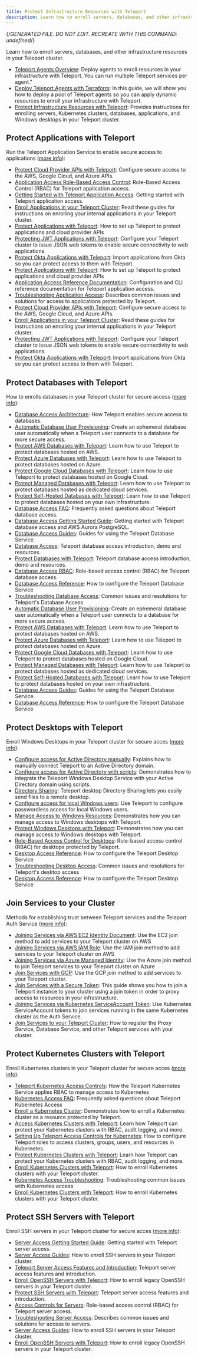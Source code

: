 ```yaml
---
title: Protect Infrastructure Resources with Teleport
description: Learn how to enroll servers, databases, and other infrastructure resources in your Teleport cluster.
---
```


{/*GENERATED FILE. DO NOT EDIT. RECREATE WITH THIS COMMAND:
undefined*/}

Learn how to enroll servers, databases, and other infrastructure resources in your Teleport cluster.

- [Teleport Agents Overview](agents.mdx): Deploy agents to enroll resources in your infrastructure with Teleport. You can run multiple Teleport services per agent."
- [Deploy Teleport Agents with Terraform](deploy-agents-terraform.mdx): In this guide, we will show you how to deploy a pool of Teleport agents so you can apply dynamic resources to enroll your infrastructure with Teleport.
- [Protect Infrastructure Resources with Teleport](overview.mdx): Provides instructions for enrolling servers, Kubernetes clusters, databases, applications, and Windows desktops in your Teleport cluster.

## Protect Applications with Teleport

Run the Teleport Application Service to enable secure access to applications ([more info](application-access.mdx)):

- [Protect Cloud Provider APIs with Teleport](application-access/cloud-apis.mdx): Configure secure access to the AWS, Google Cloud, and Azure APIs.
- [Application Access Role-Based Access Control](application-access/controls.mdx): Role-Based Access Control (RBAC) for Teleport application access.
- [Getting Started with Teleport Application Access](application-access/getting-started.mdx): Getting started with Teleport application access.
- [Enroll Applications in your Teleport Cluster](application-access/guides.mdx): Read these guides for instructions on enrolling your internal applications in your Teleport cluster.
- [Protect Applications with Teleport](application-access/introduction.mdx): How to set up Teleport to protect applications and cloud provider APIs
- [Protecting JWT Applications with Teleport](application-access/jwt.mdx): Configure your Teleport cluster to issue JSON web tokens to enable secure connectivity to web applications.
- [Protect Okta Applications with Teleport](application-access/okta.mdx): Import applications from Okta so you can protect access to them with Teleport.
- [Protect Applications with Teleport](application-access/overview.mdx): How to set up Teleport to protect applications and cloud provider APIs
- [Application Access Reference Documentation](application-access/reference.mdx): Configuration and CLI reference documentation for Teleport application access.
- [Troubleshooting Application Access](application-access/troubleshooting-apps.mdx): Describes common issues and solutions for access to applications protected by Teleport.
- [Protect Cloud Provider APIs with Teleport](application-access/cloud-apis.mdx): Configure secure access to the AWS, Google Cloud, and Azure APIs.
- [Enroll Applications in your Teleport Cluster](application-access/guides.mdx): Read these guides for instructions on enrolling your internal applications in your Teleport cluster.
- [Protecting JWT Applications with Teleport](application-access/jwt.mdx): Configure your Teleport cluster to issue JSON web tokens to enable secure connectivity to web applications.
- [Protect Okta Applications with Teleport](application-access/okta.mdx): Import applications from Okta so you can protect access to them with Teleport.

## Protect Databases with Teleport

How to enrolls databases in your Teleport cluster for secure access ([more info](database-access.mdx)):

- [Database Access Architecture](database-access/architecture.mdx): How Teleport enables secure access to databases.
- [Automatic Database User Provisioning](database-access/auto-user-provisioning.mdx): Create an ephemeral database user automatically when a Teleport user connects to a database for more secure access.
- [Protect AWS Databases with Teleport](database-access/enroll-aws-databases.mdx): Learn how to use Teleport to protect databases hosted on AWS.
- [Protect Azure Databases with Teleport](database-access/enroll-azure-databases.mdx): Learn how to use Teleport to protect databases hosted on Azure.
- [Protect Google Cloud Databases with Teleport](database-access/enroll-google-cloud-databases.mdx): Learn how to use Teleport to protect databases hosted on Google Cloud.
- [Protect Managed Databases with Teleport](database-access/enroll-managed-databases.mdx): Learn how to use Teleport to protect databases hosted as dedicated cloud services.
- [Protect Self-Hosted Databases with Teleport](database-access/enroll-self-hosted-databases.mdx): Learn how to use Teleport to protect databases hosted on your own infrastructure.
- [Database Access FAQ](database-access/faq.mdx): Frequently asked questions about Teleport database access.
- [Database Access Getting Started Guide](database-access/getting-started.mdx): Getting started with Teleport database access and AWS Aurora PostgreSQL.
- [Database Access Guides](database-access/guides.mdx): Guides for using the Teleport Database Service.
- [Database Access](database-access/introduction.mdx): Teleport database access introduction, demo and resources.
- [Protect Databases with Teleport](database-access/overview.mdx): Teleport database access introduction, demo and resources.
- [Database Access RBAC](database-access/rbac.mdx): Role-based access control (RBAC) for Teleport database access.
- [Database Access Reference](database-access/reference.mdx): How to configure the Teleport Database Service
- [Troubleshooting Database Access](database-access/troubleshooting.mdx): Common issues and resolutions for Teleport's Database Access
- [Automatic Database User Provisioning](database-access/auto-user-provisioning.mdx): Create an ephemeral database user automatically when a Teleport user connects to a database for more secure access.
- [Protect AWS Databases with Teleport](database-access/enroll-aws-databases.mdx): Learn how to use Teleport to protect databases hosted on AWS.
- [Protect Azure Databases with Teleport](database-access/enroll-azure-databases.mdx): Learn how to use Teleport to protect databases hosted on Azure.
- [Protect Google Cloud Databases with Teleport](database-access/enroll-google-cloud-databases.mdx): Learn how to use Teleport to protect databases hosted on Google Cloud.
- [Protect Managed Databases with Teleport](database-access/enroll-managed-databases.mdx): Learn how to use Teleport to protect databases hosted as dedicated cloud services.
- [Protect Self-Hosted Databases with Teleport](database-access/enroll-self-hosted-databases.mdx): Learn how to use Teleport to protect databases hosted on your own infrastructure.
- [Database Access Guides](database-access/guides.mdx): Guides for using the Teleport Database Service.
- [Database Access Reference](database-access/reference.mdx): How to configure the Teleport Database Service

## Protect Desktops with Teleport

Enroll Windows Desktops in your Teleport cluster for secure acces ([more info](desktop-access.mdx)):

- [Configure access for Active Directory manually](desktop-access/active-directory-manual.mdx): Explains how to manually connect Teleport to an Active Directory domain.
- [Configure access for Active Directory with scripts](desktop-access/active-directory.mdx): Demonstrates how to integrate the Teleport Windows Desktop Service with your Active Directory domain using scripts.
- [Directory Sharing](desktop-access/directory-sharing.mdx): Teleport desktop Directory Sharing lets you easily send files to a remote desktop.
- [Configure access for local Windows users](desktop-access/getting-started.mdx): Use Teleport to configure passwordless access for local Windows users.
- [Manage Access to Windows Resources](desktop-access/introduction.mdx): Demonstrates how you can manage access to Windows desktops with Teleport.
- [Protect Windows Desktops with Teleport](desktop-access/overview.mdx): Demonstrates how you can manage access to Windows desktops with Teleport.
- [Role-Based Access Control for Desktops](desktop-access/rbac.mdx): Role-based access control (RBAC) for desktops protected by Teleport.
- [Desktop Access Reference](desktop-access/reference.mdx): How to configure the Teleport Desktop Service
- [Troubleshooting Desktop Access](desktop-access/troubleshooting.mdx): Common issues and resolutions for Teleport's desktop access
- [Desktop Access Reference](desktop-access/reference.mdx): How to configure the Teleport Desktop Service

## Join Services to your Cluster

Methods for establishing trust between Teleport services and the Teleport Auth Service ([more info](join-services-to-your-cluster.mdx)):

- [Joining Services via AWS EC2 Identity Document](join-services-to-your-cluster/aws-ec2.mdx): Use the EC2 join method to add services to your Teleport cluster on AWS
- [Joining Services via AWS IAM Role](join-services-to-your-cluster/aws-iam.mdx): Use the IAM join method to add services to your Teleport cluster on AWS
- [Joining Services via Azure Managed Identity](join-services-to-your-cluster/azure.mdx): Use the Azure join method to join Teleport services to your Teleport cluster on Azure
- [Join Services with GCP](join-services-to-your-cluster/gcp.mdx): Use the GCP join method to add services to your Teleport cluster.
- [Join Services with a Secure Token](join-services-to-your-cluster/join-token.mdx): This guide shows you how to join a Teleport instance to your cluster using a join token in order to proxy access to resources in your infrastructure.
- [Joining Services via Kubernetes ServiceAccount Token](join-services-to-your-cluster/kubernetes.mdx): Use Kubernetes ServiceAccount tokens to join services running in the same Kubernetes cluster as the Auth Service.
- [Join Services to your Teleport Cluster](join-services-to-your-cluster/overview.mdx): How to register the Proxy Service, Database Service, and other Teleport services with your cluster.

## Protect Kubernetes Clusters with Teleport

Enroll Kubernetes clusters in your Teleport cluster for secure acces ([more info](kubernetes-access.mdx)):

- [Teleport Kubernetes Access Controls](kubernetes-access/controls.mdx): How the Teleport Kubernetes Service applies RBAC to manage access to Kubernetes
- [Kubernetes Access FAQ](kubernetes-access/faq.mdx): Frequently asked questions about Teleport Kubernetes Access
- [Enroll a Kubernetes Cluster](kubernetes-access/getting-started.mdx): Demonstrates how to enroll a Kubernetes cluster as a resource protected by Teleport.
- [Access Kubernetes Clusters with Teleport](kubernetes-access/introduction.mdx): Learn how Teleport can protect your Kubernetes clusters with RBAC, audit logging, and more.
- [Setting Up Teleport Access Controls for Kubernetes](kubernetes-access/manage-access.mdx): How to configure Teleport roles to access clusters, groups, users, and resources in Kubernetes.
- [Protect Kubernetes Clusters with Teleport](kubernetes-access/overview.mdx): Learn how Teleport can protect your Kubernetes clusters with RBAC, audit logging, and more.
- [Enroll Kubernetes Clusters with Teleport](kubernetes-access/register-clusters.mdx): How to enroll Kubernetes clusters with your Teleport cluster.
- [Kubernetes Access Troubleshooting](kubernetes-access/troubleshooting.mdx): Troubleshooting common issues with Kubernetes access
- [Enroll Kubernetes Clusters with Teleport](kubernetes-access/register-clusters.mdx): How to enroll Kubernetes clusters with your Teleport cluster.

## Protect SSH Servers with Teleport

Enroll SSH servers in your Teleport cluster for secure acces ([more info](server-access.mdx)):

- [Server Access Getting Started Guide](server-access/getting-started.mdx): Getting started with Teleport server access.
- [Server Access Guides](server-access/guides.mdx): How to enroll SSH servers in your Teleport cluster.
- [Teleport Server Access Features and Introduction](server-access/introduction.mdx): Teleport server access features and introduction.
- [Enroll OpenSSH Servers with Teleport](server-access/openssh.mdx): How to enroll legacy OpenSSH servers in your Teleport cluster.
- [Protect SSH Servers with Teleport](server-access/overview.mdx): Teleport server access features and introduction.
- [Access Controls for Servers](server-access/rbac.mdx): Role-based access control (RBAC) for Teleport server access.
- [Troubleshooting Server Access](server-access/troubleshooting-server.mdx): Describes common issues and solutions for access to servers.
- [Server Access Guides](server-access/guides.mdx): How to enroll SSH servers in your Teleport cluster.
- [Enroll OpenSSH Servers with Teleport](server-access/openssh.mdx): How to enroll legacy OpenSSH servers in your Teleport cluster.
